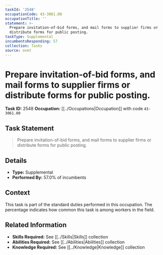 ```yaml
---
taskId: '2548'
occupationCode: 43-3061.00
occupationTitle: ''
statement: >-
  Prepare invitation-of-bid forms, and mail forms to supplier firms or
  distribute forms for public posting.
taskType: Supplemental
incumbentsResponding: 57
collection: Tasks
source: onet
---
```

# Prepare invitation-of-bid forms, and mail forms to supplier firms or distribute forms for public posting.

**Task ID:** 2548
**Occupation:** [[../Occupations|Occupation]] with code `43-3061.00`

## Task Statement

> Prepare invitation-of-bid forms, and mail forms to supplier firms or distribute forms for public posting.

## Details

- **Type:** Supplemental
- **Performed By:** 57.0% of incumbents

## Context

This task is part of the standard duties performed in this occupation. The percentage indicates how common this task is among workers in the field.

## Related Information

- **Skills Required:** See [[../Skills|Skills]] collection
- **Abilities Required:** See [[../Abilities|Abilities]] collection
- **Knowledge Required:** See [[../Knowledge|Knowledge]] collection

